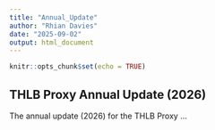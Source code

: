 ```yaml
---
title: "Annual_Update"
author: "Rhian Davies"
date: "2025-09-02"
output: html_document
---
```


```r
knitr::opts_chunk$set(echo = TRUE)
```

## THLB Proxy Annual Update (2026)

The annual update (2026) for the THLB Proxy ...

